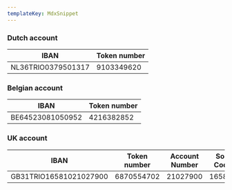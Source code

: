 ```yaml
---
templateKey: MdxSnippet
---
```



### Dutch account
| IBAN     | Token number |
|------------|----------|
| NL36TRIO0379501317 | 9103349620     |

### Belgian account
| IBAN     | Token number |
|------------|----------|
| BE64523081050952 | 4216382852     |

### UK account
| IBAN     | Token number | Account Number | Sort Code |
|------------|----------|----------|----------|
| GB31TRIO16581021027900 | 6870554702     | 21027900     | 165810     |
